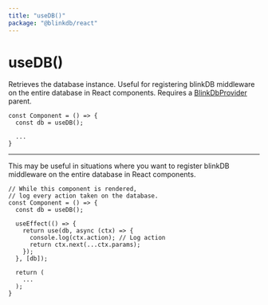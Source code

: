 ```yaml
---
title: "useDB()"
package: "@blinkdb/react"
---
```


# useDB()

Retrieves the database instance. Useful for registering blinkDB middleware
on the entire database in React components.
Requires a [BlinkDbProvider](blinkdbprovider) parent.

```tsx
const Component = () => {
  const db = useDB();

  ...
}
```

---

This may be useful in situations where you want to register blinkDB middleware
on the entire database in React components.

```tsx
// While this component is rendered,
// log every action taken on the database.
const Component = () => {
  const db = useDB();

  useEffect(() => {
    return use(db, async (ctx) => {
      console.log(ctx.action); // Log action
      return ctx.next(...ctx.params);
    });
  }, [db]);

  return (
    ...
  );
}